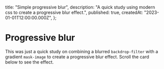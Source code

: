 
  title: "Simple progressive blur",
  description:
    "A quick study using modern css to create a progressive blur effect.",
  published: true,
  createdAt: "2023-01-01T12:00:00.000Z",
};

# Progressive blur

This was just a quick study on combining a blurred `backdrop-filter` with a gradient `mask-image` to create a progressive blur effect.
Scroll the card below to see the effect.

<ProgressiveBlur />
